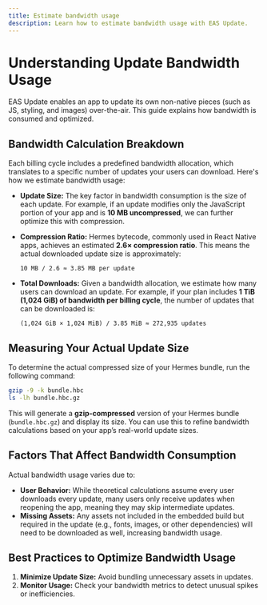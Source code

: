 ```yaml
---
title: Estimate bandwidth usage
description: Learn how to estimate bandwidth usage with EAS Update.
---
```


# Understanding Update Bandwidth Usage

EAS Update enables an app to update its own non-native pieces (such as JS, styling, and images) over-the-air. This guide explains how bandwidth is consumed and optimized.

## Bandwidth Calculation Breakdown

Each billing cycle includes a predefined bandwidth allocation, which translates to a specific number of updates your users can download. Here's how we estimate bandwidth usage:

- **Update Size:** The key factor in bandwidth consumption is the size of each update. For example, if an update modifies only the JavaScript portion of your app and is **10 MB uncompressed**, we can further optimize this with compression.
- **Compression Ratio:** Hermes bytecode, commonly used in React Native apps, achieves an estimated **2.6× compression ratio**. This means the actual downloaded update size is approximately:

  ```text
  10 MB / 2.6 ≈ 3.85 MB per update
  ```

- **Total Downloads:** Given a bandwidth allocation, we estimate how many users can download an update. For example, if your plan includes **1 TiB (1,024 GiB) of bandwidth per billing cycle**, the number of updates that can be downloaded is:

  ```text
  (1,024 GiB × 1,024 MiB) / 3.85 MiB ≈ 272,935 updates
  ```

## Measuring Your Actual Update Size

To determine the actual compressed size of your Hermes bundle, run the following command:

```sh
gzip -9 -k bundle.hbc
ls -lh bundle.hbc.gz
```

This will generate a **gzip-compressed** version of your Hermes bundle (`bundle.hbc.gz`) and display its size. You can use this to refine bandwidth calculations based on your app’s real-world update sizes.

## Factors That Affect Bandwidth Consumption

Actual bandwidth usage varies due to:

- **User Behavior:** While theoretical calculations assume every user downloads every update, many users only receive updates when reopening the app, meaning they may skip intermediate updates.
- **Missing Assets:** Any assets not included in the embedded build but required in the update (e.g., fonts, images, or other dependencies) will need to be downloaded as well, increasing bandwidth usage.

## Best Practices to Optimize Bandwidth Usage

1. **Minimize Update Size:** Avoid bundling unnecessary assets in updates.
2. **Monitor Usage:** Check your bandwidth metrics to detect unusual spikes or inefficiencies.
